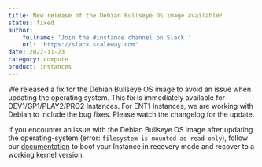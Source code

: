 ```yaml
---
title: New release of the Debian Bullseye OS image available!
status: fixed
author:
    fullname: 'Join the #instance channel on Slack.'
    url: 'https://slack.scaleway.com'
date: 2022-11-23
category: compute
product: instances
---
```


We released a fix for the Debian Bullseye OS image to avoid an issue when updating the operating system. This fix is immediately available for DEV1/GP1/PLAY2/PRO2 Instances. 
For ENT1 Instances, we are working with Debian to include the bug fixes. Please watch the changelog for the update. 

If you encounter an issue with the Debian Bullseye OS image after updating the operating-system (error: `filesystem is mounted as read-only`), 
follow our [documentation](/instances/troubleshooting/reboot-from-faulty-kernel/) to boot your Instance in recovery mode and recover to a working kernel version.